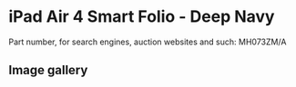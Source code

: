 
# iPad Air 4 Smart Folio - Deep Navy

Part number, for search engines, auction websites and such: MH073ZM/A

## Image gallery

<div style={{ width: '100%', maxWidth: '768px' }}>
<GalleryComponent
    images={[
      {
        original: "/everysource/MH073.webp",
        thumbnail: "/everypreview/MH073.webp",
      }
    ]}
  />
</div>